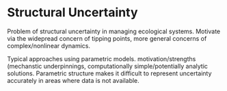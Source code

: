 Structural Uncertainty 
========================================================


Problem of structural uncertainty in managing ecological systems.  Motivate via the widepread concern of tipping points, more general concerns of complex/nonlinear dynamics.  


Typical approaches using parametric models.  motivation/strengths (mechanstic underpinnings, computationally simple/potentially analytic solutions.  Parametric structure makes it difficult to represent uncertainty accurately in areas where data is not available.  

